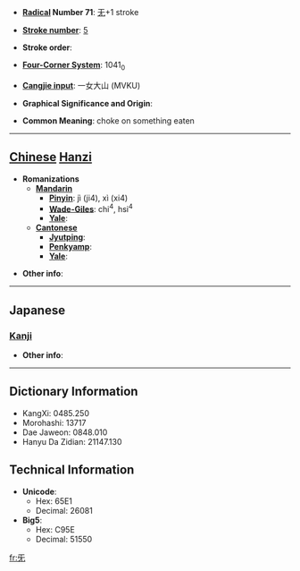 * '''[[Wiktionary:Chinese radical index| Radical]] Number 71''': [[Wiktionary:Chinese radical index 无|无]]+1 stroke

* '''[[Wiktionary:Chinese total strokes index|Stroke number]]''': [[Wiktionary:Chinese total strokes index 5|5]]

* '''Stroke order''': 

* '''[[Wiktionary:Chinese four corner index|Four-Corner System]]''': 1041<sub>0</sub>

* '''[[Wiktionary:Chinese Cangjie index|Cangjie input]]''': 一女大山 (MVKU)

* '''Graphical Significance and Origin''': 

* '''Common Meaning''': choke on something eaten

----

== [[Chinese]] [[Hanzi]] ==

* '''Romanizations'''
** '''[[Mandarin]]'''
*** '''[[Pinyin]]''': jì (ji4), xì (xi4)
*** '''[[Wade-Giles]]''': chi<sup>4</sup>, hsi<sup>4</sup>
*** '''[[Yale]]''': 
** '''[[Cantonese]]'''
*** '''[[Jyutping]]''':
*** '''[[Penkyamp]]''': 
*** '''[[Yale]]''': 

* '''Other info''': 

----

==Japanese==
===[[Kanji]]===
{{kanji|on readings=[[き]] (ki), [[け]] (ke)
|kun readings=[[むせぶ]] (musebu)
}}

* '''Other info''':  

----

== Dictionary Information ==

* KangXi: 0485.250
* Morohashi: 13717
* Dae Jaweon: 0848.010
* Hanyu Da Zidian: 21147.130

== Technical Information ==

* '''Unicode''':
** Hex: 65E1
** Decimal: 26081
* '''Big5''':
** Hex: C95E
** Decimal: 51550

[[fr:旡]]